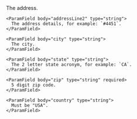   <Expandable title="Address properties">
    <ParamField body="addressLine1" type="string">
      The address.
    </ParamField>

    <ParamField body="addressLine2" type="string">
      The address details, for example: `#4451`.
    </ParamField>

    <ParamField body="city" type="string">
      The city.
    </ParamField>

    <ParamField body="state" type="string">
      The 2 letter state acronym, for example: `CA`.
    </ParamField>

    <ParamField body="zip" type="string" required>
      5 digit zip code.
    </ParamField>

    <ParamField body="country" type="string">
      Must be "USA".
    </ParamField>

  </Expandable>
